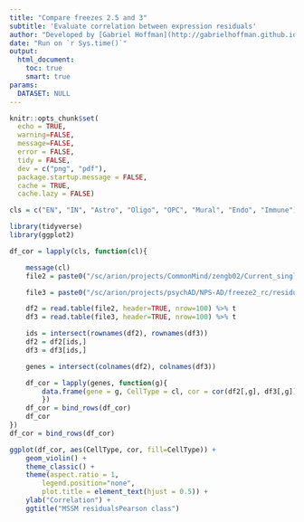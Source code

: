 ```yaml
---
title: "Compare freezes 2.5 and 3"
subtitle: 'Evaluate correlation between expression residuals'
author: "Developed by [Gabriel Hoffman](http://gabrielhoffman.github.io/)"
date: "Run on `r Sys.time()`"
output: 
  html_document:
    toc: true
    smart: true
params:
  DATASET: NULL
---
```



<!--- 

cd /sc/arion/projects/CommonMind/hoffman/NPS-AD/work/nps_ad/analysis/freeze2/preprocess/
git pull

system("git pull"); rmarkdown::render("compare_freezes.Rmd")


# compare freezes

# 2.5
ls /sc/arion/projects/CommonMind/zengb02/Current_single_cell_eQTL/data/phenotype/*.tsv.gz

# 3
ls /sc/arion/projects/psychAD/NPS-AD/freeze2_rc/residuals/final/*2024-02-01*

--->




```r
knitr::opts_chunk$set(
  echo = TRUE,
  warning=FALSE,
  message=FALSE,
  error = FALSE,
  tidy = FALSE,
  dev = c("png", "pdf"),
  package.startup.message = FALSE,
  cache = TRUE,
  cache.lazy = FALSE)
```


```r
cls = c("EN", "IN", "Astro", "Oligo", "OPC", "Mural", "Endo", "Immune")

library(tidyverse)
library(ggplot2) 

df_cor = lapply(cls, function(cl){

	message(cl)
	file2 = paste0("/sc/arion/projects/CommonMind/zengb02/Current_single_cell_eQTL/data/phenotype/MSSM_2023-06-08_22_31_residualsPearson_SubID_class_", cl, ".tsv.gz")

	file3 = paste0("/sc/arion/projects/psychAD/NPS-AD/freeze2_rc/residuals/final/MSSM_2024-02-01_16_17_residualsPearson_SubID_class_", cl, ".tsv.gz")

	df2 = read.table(file2, header=TRUE, nrow=100) %>% t
	df3 = read.table(file3, header=TRUE, nrow=100) %>% t

	ids = intersect(rownames(df2), rownames(df3))
	df2 = df2[ids,]
	df3 = df3[ids,]

	genes = intersect(colnames(df2), colnames(df3))

	df_cor = lapply(genes, function(g){
		data.frame(gene = g, CellType = cl, cor = cor(df2[,g], df3[,g]))
		})
	df_cor = bind_rows(df_cor)
	df_cor
})
df_cor = bind_rows(df_cor)
```

```r
ggplot(df_cor, aes(CellType, cor, fill=CellType)) +
	geom_violin() +
	theme_classic() +
	theme(aspect.ratio = 1, 
		legend.position="none", 
		plot.title = element_text(hjust = 0.5)) +
	ylab("Correlation") +
	ggtitle("MSSM residualsPearson class") 
```




